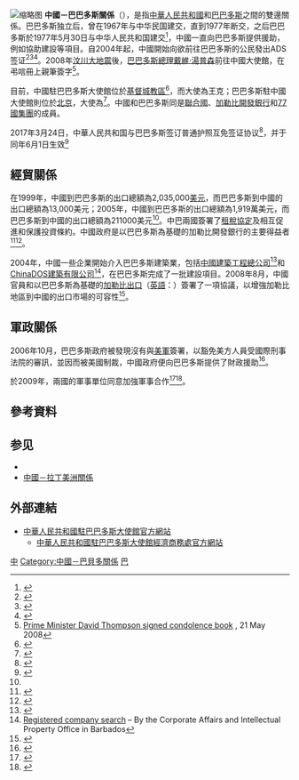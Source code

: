{{not|中華民國與巴貝多關係}}
{{Dablink|關於其他「中」字國家與「巴」字國家的外交關係，詳見'''[[中巴關係|中巴關係 (消歧義)]]'''。}}

{{Infobox Bilateral relations|中國－巴巴多斯|Barbados|China|filetype=png|mission1=[[巴巴多斯駐華大使館|巴巴多斯駐華大使館]]|mission2=[[中國駐巴巴多斯大使館|中國駐巴巴多斯大使館]]|envoytitle1=[[巴巴多斯駐華大使列表|大使]]|envoy1=[[哈兰·亨利|哈兰·亨利]]<ref>{{cite web |title = 驻华大使到任顺序及递交国书日期 |url = https://www.mfa.gov.cn/web/lbfw_673061/fgzl_673083/202201/t20220114_10495616.shtml |publisher = 中华人民共和国外交部 |access-date = 2022-05-21 |archive-date = 2022-02-15 |archive-url = https://web.archive.org/web/20220215180551/https://www.mfa.gov.cn/web/lbfw_673061/fgzl_673083/202201/t20220114_10495616.shtml }}</ref>|envoytitle2=[[中國駐巴巴多斯大使列表|大使]]|envoy2=[[延秀生|延秀生]]}}

[[File:Wildey_Gymnasium,_Barbados.jpg|缩略图]]
'''中國－巴巴多斯關係'''（{{lang-en|China–Barbados relations}}），是指[[中華人民共和國|中華人民共和國]]和[[巴巴多斯|巴巴多斯]]之間的雙邊關係。巴巴多斯独立后，曾在1967年与中华民国建交，直到1977年断交，之后巴巴多斯於1977年5月30日与中华人民共和国建交<ref name="CEIB">{{cite web |url=http://bb.chineseembassy.org/eng/zbgx/t261184.htm |title=Summary of China-Barbados Bilateral Relations |author=Ambassador |date=30 May 2008 |publisher=Embassy of the People's Republic of China: Barbados |location=Bridgetown, Barbados |trans_title= |deadurl=no |accessdate=16 January 2012 |quote= |ref= |separator= |postscript= |archive-date=2014-01-02 |archive-url=https://web.archive.org/web/20140102191143/http://bb.chineseembassy.org/eng/zbgx/t261184.htm }}</ref>，中國一直向巴巴多斯提供援助，例如協助建設{{link-en|加菲爾德·疏巴斯體育館|Garfield Sobers Gymnasium}}等項目。自2004年起，中國開始向欲前往巴巴多斯的公民發出ADS签证<ref>{{cite web|url=http://www.chinatraveltrends.com/2009/08/approved-destination-status/|title=List of Chinese countries with ADS status|authorlink=|publisher=[[China_Travel_Trends|China Travel Trends]]|at=|date=6 August 2009|trans_title=|deadurl=yes|quote=([http://www.chinatraveltrends.com/wp-content/uploads/2009/09/ADS-countries-and-territories.pdf list])|ref=|separator=|postscript=|archiveurl=https://web.archive.org/web/20110103150756/http://www.chinatraveltrends.com/2009/08/approved-destination-status/|archivedate=2011年1月3日|accessdate=2014年7月15日}}</ref><ref>{{cite news |title=What China Means for Caribbean Tourism |author=Caribbean Journal staff |url=http://www.caribjournal.com/2011/12/17/what-china-could-mean-to-caribbean-tourism/ |agency=Caribbean Journal |date=17 December 2011 |at= |accessdate=30 September 2012 |quote= |archiveurl=https://web.archive.org/web/20120812060049/http://www.caribjournal.com/2011/12/17/what-china-could-mean-to-caribbean-tourism/ |archivedate=2012-08-12 |deadurl=no |ref= }}</ref><ref>{{cite news |title=Chinese tourism remains a goal |first=A. |last=N. |url=http://www.barbadosadvocate.com/newsitem.asp?more=local&NewsID=25056 |newspaper=[[Barbados_Advocate|Barbados Advocate]] |date=1 June 2012 |accessdate=30 September 2012 |quote= |archiveurl=https://web.archive.org/web/20140718102047/http://www.barbadosadvocate.com/newsitem.asp?more=local&NewsID=25056 |archivedate=2014-07-18 |deadurl=yes |ref= }}</ref>。2008年[[汶川大地震|汶川大地震]]後，[[巴巴多斯總理|巴巴多斯總理]][[戴維·湯普森|戴維·湯普森]]前往中國大使館，在弔唁冊上親筆簽字<ref>[http://bb.china-embassy.org/eng/xwdt/t460379.htm Prime Minister David Thompson signed condolence book] {{Wayback|url=http://bb.china-embassy.org/eng/xwdt/t460379.htm |date=20120222102406 }}, 21 May 2008</ref>。

目前，中國駐巴巴多斯大使館位於[[基督城教區_(巴巴多斯)|基督城教區]]<ref>{{cite news |title=China marks 63 years |first=A. |last=N. |authorlink= |url=http://www.barbadosadvocate.com/newsitem.asp?more=local&NewsID=27071 |format= |agency= |newspaper=[[Barbados_Advocate|Barbados Advocate]] |publisher= |location= |date=28 September 2012 |at= |accessdate=29 September 2012 |language= |quote=“Since I assumed my post as the Chinese Ambassador April this year, I have been much impressed by the sound friendship between our two countries and two peoples, as well as the great potential for future development,” Ambassador Xu Hong stated. |archiveurl=https://web.archive.org/web/20131027115600/http://www.barbadosadvocate.com/newsitem.asp?more=local&NewsID=27071 |archivedate=2013-10-27 |deadurl=yes |ref= }}</ref>，而大使為王克；巴巴多斯駐中國大使館則位於[[北京|北京]]，大使為{{link-en|桑迪福德|Lloyd Erskine Sandiford}}<ref name="BAIC">{{cite web|title=Chinese president accepts credentials from five new ambassadors|publisher=Xinhua News Agency|date=3 March 2010|accessdate=17 January 2012|url=http://news.xinhuanet.com/english2010/china/2010-03/03/c_13195842.htm|archive-date=2010-03-07|archive-url=https://web.archive.org/web/20100307062717/http://news.xinhuanet.com/english2010/china/2010-03/03/c_13195842.htm|dead-url=no}}</ref>。中國和巴巴多斯同是[[聯合國|聯合國]]、[[加勒比開發銀行|加勒比開發銀行]]和[[77國集團|77國集團]]的成員。

2017年3月24日，中華人民共和国与巴巴多斯签订普通护照互免签证协议<ref>{{Cite web |title=中国与巴巴多斯政府签署互免持普通护照人员签证协定 |url=http://cs.mfa.gov.cn/gyls/lsgz/lqbb/t1449064.shtml |accessdate=2017-03-25 |author=中国驻巴巴多斯大使馆 |publisher=中国领事服务网 |archive-date=2019-01-24 |archive-url=https://web.archive.org/web/20190124021338/http://cs.mfa.gov.cn/gyls/lsgz/lqbb/t1449064.shtml |dead-url=no }}</ref>，并于同年6月1日生效<ref>{{Cite web |title=关于中国与巴巴多斯互免持普通护照人员签证协定生效通知 |url=http://bb.chineseembassy.org/chn/xwdt/t1461968.htm |accessdate=2017-05-16 |author=中国驻巴巴多斯大使馆 |publisher=中国驻巴巴多斯大使馆 |archive-date=2017-06-20 |archive-url=https://web.archive.org/web/20170620044938/http://bb.chineseembassy.org/chn/xwdt/t1461968.htm |dead-url=no }}</ref>

== 經貿關係 ==
在1999年，中國到巴巴多斯的出口總額為​​2,035,000[[美元|美元]]，而巴巴多斯到中國的出口總額為13,000美元；2005年，中國到巴巴多斯的出口總額為1,919萬美元，而巴巴多斯到中國的出口總額為211000美元<ref name="CEIB" />。中巴兩國簽署了[[租稅協定|租稅協定]]及相互促進和保護投資條約。中國政府是以巴巴多斯為基礎的加勒比開發銀行的主要得益者<ref>{{Cite web |url=http://www.caribank.org/titanweb/cdb/webcms.nsf/AllDoc/E3B470BE4AD4B5EF8725733700799FD6?OpenDocument |title=Caribbean Development Bank (CDB): Non-Regional Members |accessdate=2014-07-15 |archive-date=2012-03-30 |archive-url=https://web.archive.org/web/20120330194210/http://www.caribank.org/titanweb/cdb/webcms.nsf/AllDoc/E3B470BE4AD4B5EF8725733700799FD6?OpenDocument |dead-url=yes }}</ref><ref>{{cite news |title=Closer cooperation likely between China and Barbados |author=Staff writers |url=http://www.caribbeannetnews.com/news-14318--26-26--.html |newspaper=CaribbeanNetNews.com |date=17 February 2009 |accessdate=10 September 2009 |deadurl=yes |archiveurl=https://web.archive.org/web/20090505132748/http://www.caribbeannetnews.com/news-14318--26-26--.html |archivedate=2009-05-05 }}</ref>。

2004年，中國一些企業開始介入巴巴多斯建築業，包括[[中國建築工程總公司|中國建築工程總公司]]<ref>{{Cite web |url=http://www.cscec.com.cn/english/co_jigoushezhi.htm#4 |title=China State Construction Engineering Corporation's organizations |accessdate=2014-07-15 |archive-date=2010-07-15 |archive-url=https://web.archive.org/web/20100715193035/http://www.cscec.com.cn/english/co_jigoushezhi.htm#4 |dead-url=no }}</ref>和[[ChinaDOS建築有限公司|ChinaDOS建築有限公司]]<ref>[http://www.caipo.gov.bb/search/search.php Registered company search] {{Wayback|url=http://www.caipo.gov.bb/search/search.php |date=20100502074855 }} – By the Corporate Affairs and Intellectual Property Office in Barbados</ref>，在巴巴多斯完成了一批建設項目。2008年8月，中國官員和以巴巴多斯為基礎的[[加勒比出口|加勒比出口]]（[[英語|英語]]：{{lang|en|Caribbean Export}}）簽署了一項協議，以增強加勒比地區到中國的出口市場的可容性<ref>{{cite news |url=http://www.barbadosadvocate.com/newsitem.asp?more=business&NewsID=5302 |title=Chinese agreement to be signed with Caribbean Export |accessdate=4 August 2009 |first=J |last=B |date=5 August 2009 |work=[[Barbados_Advocate|The Barbados Advocate]] |quote= |deadurl=yes |archiveurl=https://web.archive.org/web/20120215152448/http://www.barbadosadvocate.com/newsitem.asp?more=business&NewsID=5302 |archivedate=2012年2月15日 }}</ref>。

== 軍政關係 ==
2006年10月，巴巴多斯政府被發現沒有與[[美軍|美軍]]簽署{{link-en|第98條協定|United States and the International Criminal Court#Article 98 Agreements}}，以豁免美方人員受國際刑事法院的審訊，並因而被美國制裁，中國政府便向巴巴多斯提供了財政援助<ref name="NationNews">{{cite news |url=http://www.nationnews.com/story/296599452302703.php |title=US calls off Barbados ban |accessdate=24 October 2008 |first=Tony |last=Best |date=24 October 2008 |work=[[The_Daily_Nation_(Barbados)|Nation Newspaper]] |archiveurl=https://web.archive.org/web/20070927185950/http://www.nationnews.com/story/296599452302703.php |archivedate=2007-09-27 |quote= |deadurl=yes }}</ref>。

於2009年，兩國的軍事單位同意加強軍事合作<ref>{{Cite web |url=http://www.barbadosadvocate.com/newsitem.asp?more=local&NewsID=7317 |title=Chinese and BDF working together |accessdate=2014-07-15 |archive-date=2012-02-26 |archive-url=https://web.archive.org/web/20120226124636/http://www.barbadosadvocate.com/newsitem.asp?more=local&NewsID=7317 |dead-url=no }}</ref><ref>{{Cite web |url=http://www.nationnews.com/news/local/chinese-tour-hmbs-copy-for-web |title=Chinese aid for BDF |accessdate=2014-07-15 |archive-date=2009-11-17 |archive-url=https://web.archive.org/web/20091117191544/http://www.nationnews.com/news/local/chinese-tour-hmbs-copy-for-web |dead-url=no }}</ref>。

== 參考資料 ==
{{reflist}}

== 参见 ==
{{Portal box|國際關係|中國|中華人民共和國|巴貝多|image4=Flag of Barbados.svg}}
* {{link-en|巴巴多斯外交|Foreign relations of Barbados}}
* [[中國－拉丁美洲關係|中國－拉丁美洲關係]]

== 外部連結 ==
* [http://bb.china-embassy.gov.cn/chn/ 中華人民共和國駐巴巴多斯大使館官方網站] {{Wayback|url=http://bb.china-embassy.gov.cn/chn/ |date=20220427234340 }}{{zh-hans icon}}{{en icon}}
** [http://bb.mofcom.gov.cn/ 中華人民共和國駐巴巴多斯大使館經濟商務處官方網站] {{Wayback|url=http://bb.mofcom.gov.cn/ |date=20170705024250 }}{{zh-hans icon}}

{{中華人民共和國外交}}
{{巴巴多斯外交}}
[[Category:巴貝多雙邊關係|中]]
[[Category:中國－巴貝多關係|Category:中國－巴貝多關係]]
[[Category:中國與美洲國家關係|巴]]